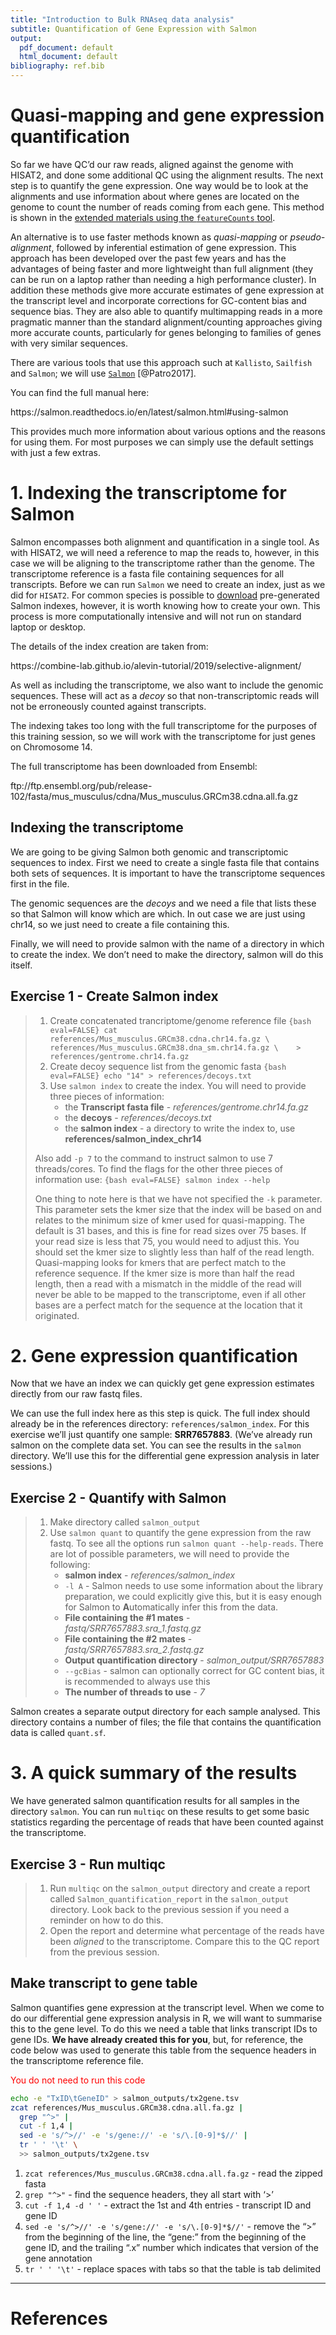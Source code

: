 ```yaml
---
title: "Introduction to Bulk RNAseq data analysis"
subtitle: Quantification of Gene Expression with Salmon
output:
  pdf_document: default
  html_document: default
bibliography: ref.bib
---
```


# Quasi-mapping and gene expression quantification

So far we have QC'd our raw reads, aligned against the genome with HISAT2, and 
done some additional QC using the alignment results. The next step is to 
quantify the gene expression. One way would be to look at the alignments and
use information about where genes are located on the genome to count the number
of reads coming from each gene. This method is shown in the [extended materials
using the `featureCounts` tool]().

An alternative is to use faster methods known as *quasi-mapping* or
*pseudo-alignment*, followed by inferential estimation of gene expression. This
approach has been developed over the past few years and has the advantages of
being faster and more lightweight than full alignment (they can be run on a
laptop rather than needing a high performance cluster). In addition these
methods give more accurate estimates of gene expression at the transcript level
and incorporate corrections for GC-content bias and sequence bias. They are also
able to quantify multimapping reads in a more pragmatic manner than the standard
alignment/counting approaches giving more accurate counts, particularly for
genes belonging to families of genes with very similar sequences.

There are various tools that use this approach such at `Kallisto`, `Sailfish` 
and `Salmon`; we will use [`Salmon`](https://combine-lab.github.io/salmon/) 
[@Patro2017]. 

You can find the full manual here:

https://salmon.readthedocs.io/en/latest/salmon.html#using-salmon

This provides much more information about various options and the reasons for
using them. For most purposes we can simply use the default settings with just
a few extras.

# 1. Indexing the transcriptome for Salmon

Salmon encompasses both alignment and quantification in a single tool. As with
HISAT2, we will need a reference to map the reads to, however, in this case we
will be aligning to the transcriptome rather than the genome. The transcriptome
reference is a fasta file containing sequences for all transcripts. Before we
can run `Salmon` we need to create an index, just as we did for `HISAT2`. For
common species is possible to [download](http://refgenomes.databio.org/)
pre-generated Salmon indexes, however, it is worth knowing how to create your
own. This process is more computationally intensive and will not run on
standard laptop or desktop.

The details of the index creation are taken from:

https://combine-lab.github.io/alevin-tutorial/2019/selective-alignment/

As well as including the transcriptome, we also want to include the genomic
sequences. These will act as a *decoy* so that non-transcriptomic reads will not
be erroneously counted against transcripts.

The indexing takes too long with the full transcriptome for the purposes of this
training session, so we will work with the transcriptome for 
just genes on Chromosome 14. 

The full transcriptome has been downloaded from Ensembl:

ftp://ftp.ensembl.org/pub/release-102/fasta/mus_musculus/cdna/Mus_musculus.GRCm38.cdna.all.fa.gz

## Indexing the transcriptome

We are going to be giving Salmon both genomic and transcriptomic sequences to
index. First we need to create a single fasta file that contains both sets of 
sequences. It is important to have the transcriptome sequences first in the file.

The genomic sequences are the *decoys* and we need a file that lists
these so that Salmon will know which are which. In out case we are just using
chr14, so we just need to create a file containing this.

Finally, we will need to provide salmon with the name of a directory in which to 
create the index. We don't need to make the directory, salmon will do this
itself.

## Exercise 1 - Create Salmon index
> 1. Create concatenated trancriptome/genome reference file
>```{bash eval=FALSE}
>cat references/Mus_musculus.GRCm38.cdna.chr14.fa.gz \
>    references/Mus_musculus.GRCm38.dna_sm.chr14.fa.gz \
>    > references/gentrome.chr14.fa.gz
>```
> 2. Create decoy sequence list from the genomic fasta
>```{bash eval=FALSE}
>echo "14" > references/decoys.txt
>```
> 3. Use `salmon index` to create the index. You will need to provide three
>  pieces of information:
>     * the **Transcript fasta file** - *references/gentrome.chr14.fa.gz*
>     * the **decoys** - *references/decoys.txt*
>     * the **salmon index** - a directory to write the index to, use **references/salmon_index_chr14**  
>
> Also add `-p 7` to the command to instruct salmon to use 7 threads/cores.
> To find the flags for the other three pieces of information use:
>```{bash eval=FALSE}
>salmon index --help
>```
>
> One thing to note here is that we have not specified the `-k` parameter. This
> parameter sets the kmer size that the index will be based on and relates to
> the minimum size of kmer used for quasi-mapping. The default is 31 bases, and
> this is fine for read sizes over 75 bases. If your read size is less that 75,
> you would need to adjust this. You should set the kmer size to slightly less
> than half of the read length. Quasi-mapping looks for kmers that are perfect
> match to the reference sequence. If the kmer size is more than half the read
> length, then a read with a mismatch in the middle of the read will never be
> able to be mapped to the transcriptome, even if all other bases are a perfect
> match for the sequence at the location that it originated.

# 2. Gene expression quantification

Now that we have an index we can quickly get gene expression estimates directly
from our raw fastq files.

We can use the full index here as this step is quick. The full index should
already be in the references directory: `references/salmon_index`. For this 
exercise we'll
just quantify one sample: **SRR7657883**. (We've already run salmon on the
complete data set. You can see the results in the `salmon` directory. We'll use
this for the differential gene expression analysis in later sessions.)

## Exercise 2 - Quantify with Salmon

> 1. Make directory called `salmon_output`
> 2. Use `salmon quant` to quantify the gene expression from the raw fastq.
> To see all the options run `salmon quant --help-reads`. There are lot of 
> possible parameters, we will need to provide the following:
>       * **salmon index** - *references/salmon_index*
>       * `-l A` - Salmon needs to use some information about the library 
>         preparation, we could explicitly give this, but it is easy enough
>         for Salmon to **A**utomatically infer this from the data.
>       * **File containing the #1 mates** - *fastq/SRR7657883.sra_1.fastq.gz*
>       * **File containing the #2 mates** - *fastq/SRR7657883.sra_2.fastq.gz*
>       * **Output quantification directory** - *salmon_output/SRR7657883*
>       * `--gcBias` - salmon can optionally correct for GC content bias, it is
>         recommended to always use this
>       * **The number of threads to use** - *7*

Salmon creates a separate output directory for each sample analysed. This 
directory contains a number of files; the file that contains the quantification
data is called `quant.sf`.

# 3. A quick summary of the results

We have generated salmon quantification results for all samples in the 
directory `salmon`. You can run `multiqc` on these results to get some basic
statistics regarding the percentage of reads that have been counted against the
transcriptome.

## Exercise 3 - Run multiqc

> 1. Run `multiqc` on the `salmon_output` directory and create a report called 
> `Salmon_quantification_report` in the `salmon_output` directory. Look back to
> the previous session if you need a reminder on how to do this.
> 2. Open the report and determine what percentage of the reads have been 
> *aligned* to the transcriptome. Compare this to the QC report from the 
> previous session.

## Make transcript to gene table

Salmon quantifies gene expression at the transcript level. When we come to do
our differential gene expression analysis in R, we will want to summarise this
to the gene level. To do this we need a table that links transcript IDs to gene
IDs. **We have already created this for you**, but, for reference, the code
below was used to generate this table from the sequence headers in the
transcriptome reference file.

<p style="color:red">You do not need to run this code</p>
```bash
echo -e "TxID\tGeneID" > salmon_outputs/tx2gene.tsv
zcat references/Mus_musculus.GRCm38.cdna.all.fa.gz |
  grep "^>" | 
  cut -f 1,4 | 
  sed -e 's/^>//' -e 's/gene://' -e 's/\.[0-9]*$//' |
  tr ' ' '\t' \ 
  >> salmon_outputs/tx2gene.tsv
```

1. `zcat references/Mus_musculus.GRCm38.cdna.all.fa.gz` -  read the zipped fasta  
2. `grep "^>"` -  find the sequence headers, they all start with '>'  
3. `cut -f 1,4 -d ' '` - extract the 1st and 4th entries - transcript ID and gene ID  
4. `sed -e 's/^>//' -e 's/gene://' -e 's/\.[0-9]*$//'` - remove the ">" from the
beginning of the line, the "gene:" from the beginning of the gene ID, and
the trailing ".x" number which indicates that version of the gene annotation
5. `tr ' ' '\t'` - replace spaces with tabs so that the table is tab delimited

----------------------------------------------------------

# References